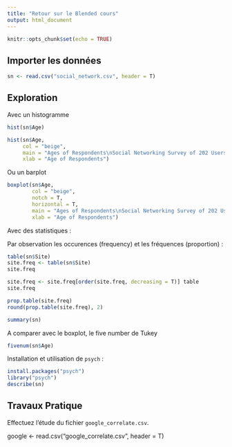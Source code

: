 ```yaml
---
title: "Retour sur le Blended cours"
output: html_document
---
```


```r
knitr::opts_chunk$set(echo = TRUE)
```


## Importer les données

```r
sn <- read.csv("social_network.csv", header = T)
```


## Exploration

Avec un histogramme

```r
hist(sn$Age)

hist(sn$Age,
     col = "beige",
     main = "Ages of Respondents\nSocial Networking Survey of 202 Users",
     xlab = "Age of Respondents")
```

Ou un barplot

```r
boxplot(sn$Age,
        col = "beige",
        notch = T,
        horizontal = T,
        main = "Ages of Respondents\nSocial Networking Survey of 202 Users",
        xlab = "Age of Respondents")
```

Avec des statistiques :

Par observation les occurences (frequency) et les fréquences (proportion) :

```r
table(sn$Site)
site.freq <- table(sn$Site)
site.freq

site.freq <- site.freq[order(site.freq, decreasing = T)] table
site.freq

prop.table(site.freq)
round(prop.table(site.freq), 2)
```


```r
summary(sn)
```

A comparer avec le boxplot, le five number de Tukey

```r
fivenum(sn$Age)
```


Installation et utilisation de `psych` :

```r
install.packages("psych")
library("psych")
describe(sn)
```


## Travaux Pratique

Effectuez l'étude du fichier `google_correlate.csv`.

google <- read.csv("google_correlate.csv", header = T)
